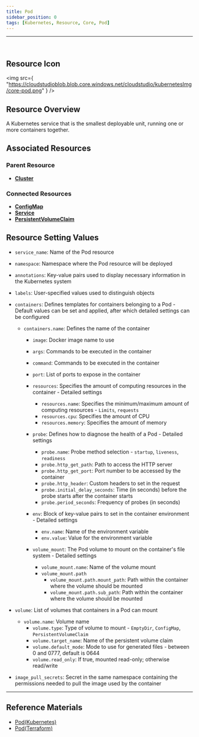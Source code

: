 ```yaml
---
title: Pod
sidebar_position: 0
tags: [Kubernetes, Resource, Core, Pod]
---
```



<hr />
<br />


## Resource Icon

<img
    src={
        "https://cloudstudioblob.blob.core.windows.net/cloudstudio/kubernetesImg/core-pod.png"
    }
/>

## Resource Overview

A Kubernetes service that is the smallest deployable unit, running one or more containers together.

## Associated Resources

### Parent Resource

-   [**Cluster**](https://docs.cstudio.app/en/docs/resource/kubernetes/Base/Cluster)


### Connected Resources

-   [**ConfigMap**](https://docs.cstudio.app/en/docs/resource/kubernetes/Core/ConfigMap)
-   [**Service**](https://docs.cstudio.app/en/docs/resource/kubernetes/Core/Service)
-   [**PersistentVolumeClaim**](https://docs.cstudio.app/en/docs/resource/kubernetes/Core/PersistentVolumeClaim)



## Resource Setting Values

-   `service_name`: Name of the Pod resource
-   `namespace`: Namespace where the Pod resource will be deployed
-   `annotations`: Key-value pairs used to display necessary information in the Kubernetes system
-   `labels`: User-specified values used to distinguish objects
-   `containers`: Defines templates for containers belonging to a Pod - Default values can be set and applied, after which detailed settings can be configured
    -   `containers.name`: Defines the name of the container
        -   `image`: Docker image name to use
        -   `args`: Commands to be executed in the container
        -   `command`: Commands to be executed in the container
        -   `port`: List of ports to expose in the container

        -   `resources`: Specifies the amount of computing resources in the container - Detailed settings
            -   `resources.name`: Specifies the minimum/maximum amount of computing resources - `Limits`, `requests`
            -   `resources.cpu`: Specifies the amount of CPU
            -   `resources.memory`: Specifies the amount of memory

        -   `probe`: Defines how to diagnose the health of a Pod - Detailed settings
            -   `probe.name`: Probe method selection - `startup`, `liveness`, `readiness`
            -   `probe.http_get_path`: Path to access the HTTP server
            -   `probe.http_get_port`: Port number to be accessed by the container
            -   `probe.http_header`: Custom headers to set in the request
            -   `probe.initial_delay_seconds`: Time (in seconds) before the probe starts after the container starts
            -   `probe.period_seconds`: Frequency of probes (in seconds)

        -   `env`: Block of key-value pairs to set in the container environment - Detailed settings
            -   `env.name`: Name of the environment variable
            -   `env.value`: Value for the environment variable

        -   `volume_mount`: The Pod volume to mount on the container's file system - Detailed settings
            -   `volume_mount.name`: Name of the volume mount
            -   `volume_mount.path` 
                -   `volume_mount.path.mount_path`: Path within the container where the volume should be mounted
                -   `volume_mount.path.sub_path`: Path within the container where the volume should be mounted
            
-   `volume`: List of volumes that containers in a Pod can mount
    -   `volume.name`: Volume name
        -   `volume.type`: Type of volume to mount - `EmptyDir`, `ConfigMap`, `PersistentVolumeClaim`
        -   `volume.target_name`: Name of the persistent volume claim
        -   `volume.default_mode`: Mode to use for generated files - between 0 and 0777, default is 0644
        -   `volume.read_only`: If true, mounted read-only; otherwise read/write

-   `image_pull_secrets`: Secret in the same namespace containing the permissions needed to pull the image used by the container

---

## Reference Materials

-   [Pod(Kubernetes)](https://kubernetes.io/en/docs/concepts/workloads/pods/)
-   [Pod(Terraform)](https://registry.terraform.io/providers/hashicorp/kubernetes/latest/en/docs/resources/pod)
